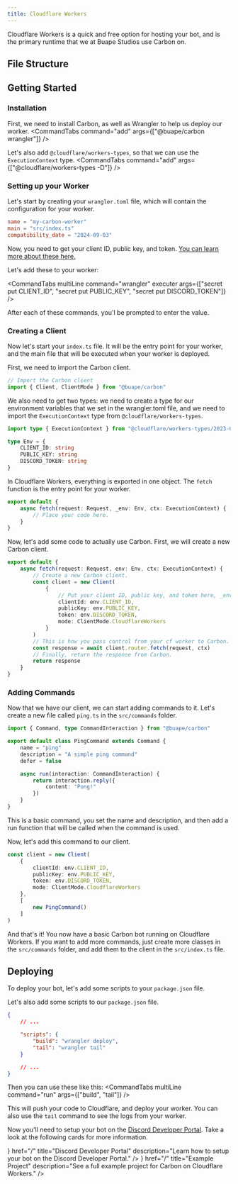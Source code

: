 ```yaml
---
title: Cloudflare Workers
---
```



Cloudflare Workers is a quick and free option for hosting your bot, and is the primary runtime that we at Buape Studios use Carbon on.

## File Structure

<Files>
	<Folder name="src" defaultOpen>
		<File name="index.ts" />
		<Folder name="commands" defaultOpen>
			<File name="ping.ts" />
		</Folder>
	</Folder>
	<File name="package.json" />
	<File name="wrangler.toml" />
</Files>

## Getting Started

### Installation 
First, we need to install Carbon, as well as Wrangler to help us deploy our worker.
<CommandTabs command="add" args={["@buape/carbon wrangler"]} />

Let's also add `@cloudflare/workers-types`, so that we can use the `ExecutionContext` type.
<CommandTabs command="add" args={["@cloudflare/workers-types -D"]} />

### Setting up your Worker

Let's start by creating your `wrangler.toml` file, which will contain the configuration for your worker.

```toml title="wrangler.toml"
name = "my-carbon-worker"
main = "src/index.ts"
compatibility_date = "2024-09-03"
```

Now, you need to get your client ID, public key, and token. [You can learn more about these here.](/carbon/developer-portal/create-a-bot)

Let's add these to your worker:

<CommandTabs multiLine command="wrangler" executer args={["secret put CLIENT_ID", "secret put PUBLIC_KEY", "secret put DISCORD_TOKEN"]} />

After each of these commands, you'l be prompted to enter the value. 

### Creating a Client

Now let's start your `index.ts` file. It will be the entry point for your worker, and the main file that will be executed when your worker is deployed.

First, we need to import the Carbon client.
```ts 
// Import the Carbon client
import { Client, ClientMode } from "@buape/carbon"
```

We also need to get two types: we need to create a type for our environment variables that we set in the wrangler.toml file, and we need to import the `ExecutionContext` type from `@cloudflare/workers-types`.
```ts
import type { ExecutionContext } from "@cloudflare/workers-types/2023-07-01"

type Env = {
	CLIENT_ID: string
	PUBLIC_KEY: string
	DISCORD_TOKEN: string
}
```

In Cloudflare Workers, everything is exported in one object. The `fetch` function is the entry point for your worker.
```ts
export default {
	async fetch(request: Request, _env: Env, ctx: ExecutionContext) {
		// Place your code here.
	}
}
```

Now, let's add some code to actually use Carbon. First, we will create a new Carbon client. 

```ts
export default {
	async fetch(request: Request, env: Env, ctx: ExecutionContext) {
		// Create a new Carbon client.
		const client = new Client(
			{
				// Put your client ID, public key, and token here, _env will have them from your `wrangler.toml` file.
				clientId: env.CLIENT_ID,
				publicKey: env.PUBLIC_KEY,
				token: env.DISCORD_TOKEN,
				mode: ClientMode.CloudflareWorkers
			}
		)
		// This is how you pass control from your cf worker to Carbon. Make sure you pass the ctx part as well, so that awaits work properly within Carbon.
		const response = await client.router.fetch(request, ctx)
		// Finally, return the response from Carbon.
		return response
	}
}
```

### Adding Commands

Now that we have our client, we can start adding commands to it. Let's create a new file called `ping.ts` in the `src/commands` folder.
```ts title="src/commands/ping.ts"
import { Command, type CommandInteraction } from "@buape/carbon"

export default class PingCommand extends Command {
	name = "ping"
	description = "A simple ping command"
	defer = false

	async run(interaction: CommandInteraction) {
		return interaction.reply({
			content: "Pong!"
		})
	}
}
```

This is a basic command, you set the name and description, and then add a run function that will be called when the command is used.

Now, let's add this command to our client.
```ts title="src/index.ts"
const client = new Client(
	{
		clientId: env.CLIENT_ID,
		publicKey: env.PUBLIC_KEY,
		token: env.DISCORD_TOKEN,
		mode: ClientMode.CloudflareWorkers
	},
	[
		new PingCommand()
	]
)
```

And that's it! You now have a basic Carbon bot running on Cloudflare Workers.
If you want to add more commands, just create more classes in the `src/commands` folder, and add them to the client in the `src/index.ts` file.

## Deploying

To deploy your bot, let's add some scripts to your `package.json` file. 



Let's also add some scripts to our `package.json` file.
```json title="package.json"
{
	// ...

	"scripts": {
		"build": "wrangler deploy",
		"tail": "wrangler tail"
	}

	// ...
}
```

Then you can use these like this:
<CommandTabs multiLine command="run" args={["build", "tail"]} />

This will push your code to Cloudflare, and deploy your worker. You can also use the `tail` command to see the logs from your worker.

Now you'll need to setup your bot on the [Discord Developer Portal](https://discord.com/developers/applications). Take a look at the following cards for more information.

<Cards>
  <Card
    icon={<LayoutDashboard />}
    href="/"
    title="Discord Developer Portal"
    description="Learn how to setup your bot on the Discord Developer Portal."
  />
  <Card
    icon={<GitHub />}
    href="/"
    title="Example Project"
    description="See a full example project for Carbon on Cloudflare Workers."
  />
</Cards>

